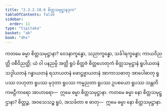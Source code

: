 ```yaml
---
title: "2.3.2.10.6 စိတ္တသမုဋ္ဌာနဒုက"
tableOfContents: false
sidebar:
  order: 11
type: "tipitaka"
basket: "ab"
book: "dhs"
---
```



<DynamicBreadcrumb />

<Division number="1201" book="dhs">

<Paragraph number="1897" book="dhs">
ကတမေ ဓမ္မာ စိတ္တသမုဋ္ဌာနာ? ဝေဒနာက္ခန္ဓော, သညာက္ခန္ဓော, သင်္ခါရက္ခန္ဓော; ကာယဝိညတ္တိ ဝစီဝိညတ္တိ; ယံ ဝါ ပနညမ္ပိ အတ္ထိ ရူပံ စိတ္တဇံ စိတ္တဟေတုကံ စိတ္တသမုဋ္ဌာနံ ရူပါယတနံ သဒ္ဒါယတနံ ဂန္ဓာယတနံ ရသာယတနံ ဖောဋ္ဌဗ္ဗာယတနံ အာကာသဓာတု အာပေါဓာတု ရူပဿ လဟုတာ ရူပဿ မုဒုတာ ရူပဿ ကမ္မညတာ ရူပဿ ဥပစယော ရူပဿ သန္တတိ ကဗဠီကာရော အာဟာရော—  ဣမေ ဓမ္မာ စိတ္တသမုဋ္ဌာနာ.
</Paragraph>

</Division>
<Division number="1202" book="dhs">

<Paragraph number="1898" book="dhs">
ကတမေ ဓမ္မာ နော စိတ္တသမုဋ္ဌာနာ? စိတ္တဉ္စ, အဝသေသဉ္စ ရူပံ, အသင်္ခတာ စ ဓာတု—  ဣမေ ဓမ္မာ နော စိတ္တသမုဋ္ဌာနာ.
</Paragraph>
</Division>